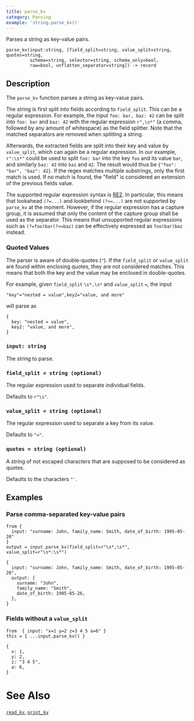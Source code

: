 ```yaml
---
title: parse_kv
category: Parsing
example: 'string.parse_kv()'
---
```


Parses a string as key-value pairs.

```tql
parse_kv(input:string, [field_split=string, value_split=string, quotes=string,
         schema=string, selector=string, schema_only=bool,
         raw=bool, unflatten_separator=string]) -> record
```

## Description

The `parse_kv` function parses a string as key-value pairs.

The string is first split into fields according to `field_split`. This
can be a regular expression. For example, the input `foo: bar, baz: 42` can be
split into `foo: bar` and `baz: 42` with the regular expression `r",\s*"`
(a comma, followed by any amount of whitespace) as the field splitter.
Note that the matched separators are removed when splitting a string.

Afterwards, the extracted fields are split into their key and value by
`value_split`, which can again be a regular expression. In our example,
`r":\s*"` could be used to split `foo: bar` into the key `foo` and its value
`bar`, and similarly `baz: 42` into `baz` and `42`. The result would thus be
`{"foo": "bar", "baz": 42}`. If the regex matches multiple substrings, only the
first match is used. If no match is found, the "field" is considered an extension
of the previous fields value.

The supported regular expression syntax is
[RE2](https://github.com/google/re2/wiki/Syntax). In particular, this means that
lookahead `(?=...)` and lookbehind `(?<=...)` are not supported by `parse_kv`
at the moment. However, if the regular expression has a capture group, it is assumed
that only the content of the capture group shall be used as the separator. This
means that unsupported regular expressions such as `(?=foo)bar(?<=baz)` can be
effectively expressed as `foo(bar)baz` instead.

### Quoted Values

The parser is aware of double-quotes (`"`). If the `field_split` or
`value_split` are found within enclosing quotes, they are not considered
matches. This means that both the key and the value may be enclosed in
double-quotes.

For example, given `field_split` `\s*,\s*` and `value_split` `=`, the input

```
"key"="nested = value",key2="value, and more"
```
will parse as
```tql
{
  key: "nested = value",
  key2: "value, and more",
}
```

### `input: string`

The string to parse.

### `field_split = string (optional)`

The regular expression used to separate individual fields.

Defaults to `r"\s"`.

### `value_split = string (optional)`

The regular expression used to separate a key from its value.

Defaults to `"="`.

### `quotes = string (optional)`

A string of not escaped characters that are supposed to be considered as quotes.

Defaults to the characters `"'`.


<ParsingOptions />

## Examples

### Parse comma-separated key-value pairs

```tql
from {
  input: "surname: John, family_name: Smith, date_of_birth: 1995-05-26"
}
output = input.parse_kv(field_split=r"\s*,\s*", value_split=r"\s*:\s*")
```

```tql
{
  input: "surname: John, family_name: Smith, date_of_birth: 1995-05-26",
  output: {
    surname: "John",
    family_name: "Smith",
    date_of_birth: 1995-05-26,
  },
}
```

### Fields without a `value_split`

```tql
from  { input: "x=1 y=2 z=3 4 5 a=6" }
this = { ...input.parse_kv() }
```
```tql
{
  x: 1,
  y: 2,
  z: "3 4 5",
  a: 6,
}
```

# See Also

[`read_kv`](/reference/operators/read_kv),
[`print_kv`](/reference/functions/print_kv)
